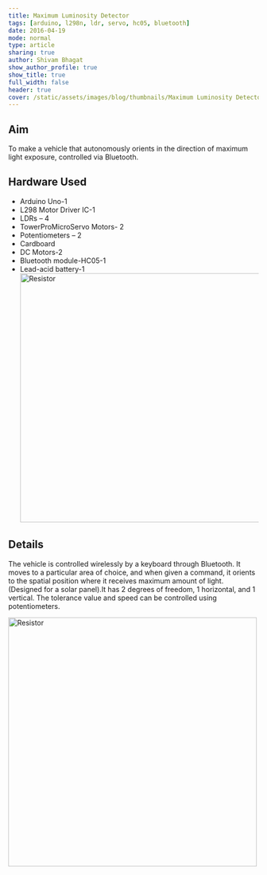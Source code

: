 ```yaml
---
title: Maximum Luminosity Detector
tags: [arduino, l298n, ldr, servo, hc05, bluetooth]
date: 2016-04-19
mode: normal
type: article
sharing: true
author: Shivam Bhagat
show_author_profile: true
show_title: true
full_width: false
header: true
cover: /static/assets/images/blog/thumbnails/Maximum Luminosity Detector.png
---
```


## Aim

To make a vehicle that autonomously orients in the direction of maximum light exposure, controlled via Bluetooth.

## Hardware Used

- Arduino Uno-1
- L298 Motor Driver IC-1
- LDRs – 4
- TowerProMicroServo Motors- 2
- Potentiometers – 2
- Cardboard
- DC Motors-2
- Bluetooth module-HC05-1
- Lead-acid battery-1
  <Image
    src="/static/assets/images/blog/Maximum-Luminosity-bot/2.png"
    alt="Resistor"
    width="500"
    height="500"
  />

## Details

The vehicle is controlled wirelessly by a keyboard through Bluetooth. It moves to a particular area of choice, and when given a command, it orients to the spatial position where it receives maximum amount of light. (Designed for a solar panel).It has 2 degrees of freedom, 1 horizontal, and 1 vertical. The tolerance value and speed can be controlled using potentiometers.

<Image
  src="/static/assets/images/blog/Maximum-Luminosity-bot/1.png"
  alt="Resistor"
  width="500"
  height="500"
/>

<EmbedItem url="https://www.youtube.com/embed/7aDnZlmtvBs" />
